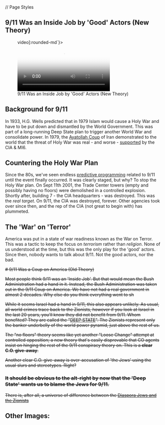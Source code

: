 // Page Styles

## 9/11 Was an Inside Job by 'Good' Actors (New Theory)

<figure className={`${imageStyleRight} sm:max-w-sm [&>video]:rounded-md`}>
  <video title="911 'Good' Actors Theory"
         poster="https://paradigm-threat.s3.amazonaws.com/video/thumb/911-Good-Actors-Theory.png"
         controls
         className="m-auto"
  >
    <source src="https://paradigm-threat.s3.amazonaws.com/video/911-Good-Actors-Theory.mp4" type="video/mp4"/>
  </video>
  <figcaption>
    9/11 Was an Inside Job by 'Good' Actors (New Theory)
  </figcaption>
</figure>

## Background for 9/11

In 1933, H.G. Wells predicted that in 1979 Islam would cause a Holy War and have to be put down and dismantled by the
World Government. This was part of a long-running Deep State plan to trigger another World War and consolidate power.
In 1979, the [Ayatollah Coup](https://en.wikipedia.org/wiki/Aftermath_of_the_Iranian_revolution) of Iran demonstrated
to the world that the threat of Holy War was real - and worse -
[supported](https://en.wikipedia.org/wiki/CIA_activities_in_Iran)
by the CIA & MI6.

## Countering the Holy War Plan

Since the 80s, we've seen endless [predictive
programming](https://www.google.com/search?q=9%2F11+predictive+programming)
related to 9/11 until the event finally occurred. It was clearly staged, but why? To stop the Holy War plan.
On Sept 11th 2001, the Trade Center towers (empty and possibly having no floors) were demolished in a controlled
explosion. Shortly after, building 7 - the CIA headquarters - was destroyed. This was the *real target*. On 9/11, the
CIA was destroyed, forever. Other agencies took over since then, and the rep of the CIA (not great to begin with)
has plummeted.

## The 'War' on 'Terror'

America was put in a state of war readiness known as the War on Terror. This was a tactic to keep the focus on
*terrorism* rather than *religion*. None of us understood at the time, but this was the only play for the 'good'
actors.
Since then, nobody wants to talk about 9/11. Not the good actors, nor the bad.


<s>
  # 9/11 Was a Coup on America (Old Theory)


  Most people think 9/11 was an 'Inside Job'. But that would mean the Bush Administration had a hand in it.
  Instead, the Bush Administration was taken out in the 9/11 Coup on America.
  We have not had a real government in almost 2 decades.
  Why else do you think everything went to sh

  While it seems Israel had a hand in 9/11, this also appears unlikely.
  As usual, all world crimes trace back to the Zionists, however if you look at Israel in the last 20 years, you'll
  know
  they did not benefit from 9/11.
  Whom benefited? They are called the "[DEEP STATE](/mars)".
  The Zionists represent only the banker underbelly of the world power pyramid, just above the rest of us.

  The "no floors" theory seems like yet another "Loose Change" attempt at controlled opposition;
  a new theory that's easily disprovable that CO agents insist on hinging the rest of the 9/11 conspiracy theory on.
  This is a __clear C.O. give-away__.

  Another clear C.O. give-away is over-accusation of 'the Jews' using the usual slurs and stereotypes. Right?

  ### It should be obvious to the alt-right by now that the 'Deep State' wants us to blame the Jews for 9/11.

  There is, after all, a universe of difference between the
  [Diaspora Jews and the Zionists](https://en.wikipedia.org/wiki/Negation_of_the_Diaspora)
</s>

## Other Images:

<Auto/>